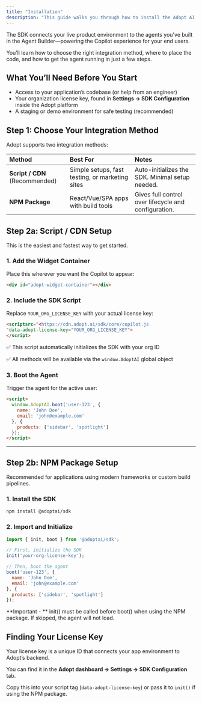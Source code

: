 ```yaml
---
title: "Installation"
description: "This guide walks you through how to install the Adopt AI JavaScript SDK inside your application. "
---
```


The SDK connects your live product environment to the agents you've built in the Agent Builder—powering the Copilot experience for your end users.

You’ll learn how to choose the right integration method, where to place the code, and how to get the agent running in just a few steps.

## What You’ll Need Before You Start

- Access to your application’s codebase (or help from an engineer)
- Your organization license key, found in **Settings → SDK Configuration** inside the Adopt platform
- A staging or demo environment for safe testing (recommended)

## Step 1: Choose Your Integration Method

Adopt supports two integration methods:

| Method                         | Best For                                        | Notes                                                |
| :----------------------------- | :---------------------------------------------- | :--------------------------------------------------- |
| **Script / CDN** (Recommended) | Simple setups, fast testing, or marketing sites | Auto-initializes the SDK. Minimal setup needed.      |
| **NPM Package**                | React/Vue/SPA apps with build tools             | Gives full control over lifecycle and configuration. |

## Step 2a: Script / CDN Setup

This is the easiest and fastest way to get started.

### 1. Add the Widget Container

Place this wherever you want the Copilot to appear:

```html
<div id="adopt-widget-container"></div>
```

### 2. Include the SDK Script

Replace `YOUR_ORG_LICENSE_KEY` with your actual license key:

```html expandable
<scriptsrc="<https://cdn.adopt.ai/sdk/core/copilot.js
"data-adopt-license-key="YOUR_ORG_LICENSE_KEY">
</script>
```

✅ This script automatically initializes the SDK with your org ID

✅ All methods will be available via the `window.AdoptAI` global object

### 3. Boot the Agent

Trigger the agent for the active user:

```html
<script>
  window.AdoptAI.boot('user-123', {
    name: 'John Doe',
    email: 'john@example.com'
  }, {
    products: ['sidebar', 'spotlight']
  });
</script>
```

---

## Step 2b: NPM Package Setup

Recommended for applications using modern frameworks or custom build pipelines.

### 1. Install the SDK

```bash
npm install @adoptai/sdk
```

### 2. Import and Initialize

```javascript
import { init, boot } from '@adoptai/sdk';

// First, initialize the SDK
init('your-org-license-key');

// Then, boot the agent
boot('user-123', {
  name: 'John Doe',
  email: 'john@example.com'
}, {
  products: ['sidebar', 'spotlight']
});
```

<Info>
  **Important - ** init() must be called before boot() when using the NPM package. If skipped, the agent will not load.
</Info>

## Finding Your License Key

Your license key is a unique ID that connects your app environment to Adopt’s backend.

You can find it in the **Adopt dashboard → Settings → SDK Configuration** tab.

Copy this into your script tag (`data-adopt-license-key`) or pass it to `init()` if using the NPM package.